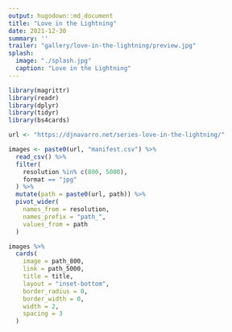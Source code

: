 ```yaml
---
output: hugodown::md_document
title: "Love in the Lightning"
date: 2021-12-30
summary: ''
trailer: "gallery/love-in-the-lightning/preview.jpg"
splash:
  image: "./splash.jpg"
  caption: "Love in the Lightning"
---
```



```r
library(magrittr)
library(readr)
library(dplyr)
library(tidyr)
library(bs4cards)

url <- "https://djnavarro.net/series-love-in-the-lightning/"

images <- paste0(url, "manifest.csv") %>% 
  read_csv() %>% 
  filter(
    resolution %in% c(800, 5000), 
    format == "jpg"
  ) %>% 
  mutate(path = paste0(url, path)) %>% 
  pivot_wider(
    names_from = resolution, 
    names_prefix = "path_", 
    values_from = path
  ) 
```

```r
images %>%
  cards(
    image = path_800,
    link = path_5000,
    title = title,
    layout = "inset-bottom", 
    border_radius = 0,
    border_width = 0, 
    width = 2,
    spacing = 3
  )  
```

